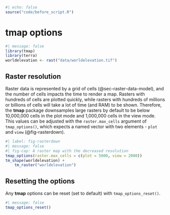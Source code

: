 ```r
#| echo: false
source("code/before_script.R")
```

# tmap options {#sec-options}

<!-- tmap_options -->

```r
#| message: false
library(tmap)
library(terra)
worldelevation <- rast("data/worldelevation.tif")
```

## Raster resolution

<!-- 2/resolution -->
Raster data is represented by a grid of cells (@sec-raster-data-model), and the number of cells impacts the time to render a map.
Rasters with hundreds of cells are plotted quickly, while rasters with hundreds of millions or billions of cells will take a lot of time (and RAM) to be shown.
<!-- ... some info about screen resolution -->
Therefore, the **tmap** package downsamples large rasters by default to be below 10,000,000 cells in the plot mode and 1,000,000 cells in the view mode.
<!-- c(plot = 1e7, view = 1e6) -->
This values can be adjusted with the `raster.max_cells` argument of `tmap_options()`, which expects a named vector with two elements - `plot` and `view` (@fig-rasterdown).
<!-- btw - downsampling cont vs cat -->
<!-- when and why -->

```r
#| label: fig-rasterdown
#| message: false
#| fig-cap: A raster map with the decreased resolution
tmap_options(raster.max_cells = c(plot = 5000, view = 2000))
tm_shape(worldelevation) +
    tm_raster("worldelevation")
```

## Resetting the options

Any **tmap** options can be reset (set to default) with `tmap_options_reset()`.

```r
#| message: false
tmap_options_reset()
```
